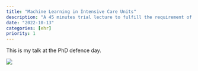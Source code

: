 ```yaml
---
title: "Machine Learning in Intensive Care Units"
description: "A 45 minutes trial lecture to fulfill the requirement of my PhD degree"
date: "2022-10-13"
categories: [ehr]
priority: 1
---
```


This is my talk at the PhD defence day.

![](image_talk_20221013.png)
